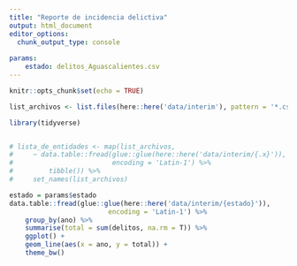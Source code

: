 ```yaml
---
title: "Reporte de incidencia delictiva"
output: html_document
editor_options: 
  chunk_output_type: console
  
params:
    estado: delitos_Aguascalientes.csv
---
```


```r
knitr::opts_chunk$set(echo = TRUE)
```


```r
list_archivos <- list.files(here::here('data/interim'), pattern = '*.csv')

library(tidyverse)


# lista_de_entidades <- map(list_archivos, 
#     ~ data.table::fread(glue::glue(here::here('data/interim/{.x}')), 
#                         encoding = 'Latin-1') %>% 
#         tibble()) %>% 
#     set_names(list_archivos)

```


```r

estado = params$estado
data.table::fread(glue::glue(here::here('data/interim/{estado}')), 
                         encoding = 'Latin-1') %>% 
    group_by(ano) %>% 
    summarise(total = sum(delitos, na.rm = T)) %>% 
    ggplot() +
    geom_line(aes(x = ano, y = total)) +
    theme_bw() 
```


